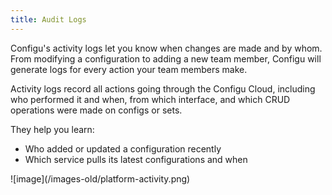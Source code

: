 ```yaml
---
title: Audit Logs
---
```


Configu's activity logs let you know when changes are made and by whom.
From modifying a configuration to adding a new team member, Configu will generate logs for every action your team members make.

Activity logs record all actions going through the Configu Cloud, including who performed it and when, from which interface, and which CRUD operations were made on configs or sets.

They help you learn:

- Who added or updated a configuration recently
- Which service pulls its latest configurations and when

<Frame>![image](/images-old/platform-activity.png)</Frame>
